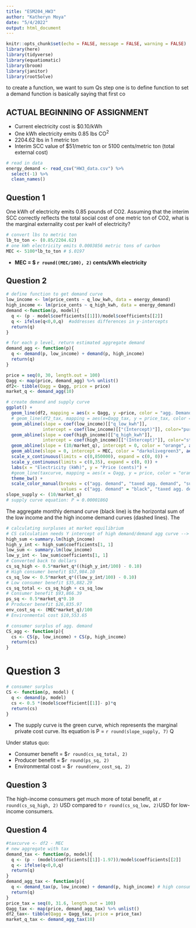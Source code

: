 ```yaml
---
title: "ESM204_HW3"
author: "Katheryn Moya"
date: "5/4/2022"
output: html_document
---
```


```r
knitr::opts_chunk$set(echo = FALSE, message = FALSE, warning = FALSE)
library(here)
library(tidyverse)
library(equatiomatic)
library(broom)
library(janitor)
library(rootSolve)
```

to create a function, we want to sum Qs
step one is to define function to set a demand
function is basically saying that first co


## ACTUAL BEGINNING OF ASSIGNMENT
- Current electricity cost is $0.10/kWh
- One kWh electricity emits 0.85 lbs CO^2^
- 2204.62 lbs in 1 metric ton 
- Interim SCC value of $51/metric ton or 5100 cents/metric ton (total external cost)

```r
# read in data
energy_demand <- read_csv("HW3_data.csv") %>% 
  select(-1) %>% 
  clean_names()
```

## Question 1
One kWh of electricity emits 0.85 pounds of CO2. Assuming that the interim SCC correctly reflects the total social cost of one metric ton of CO2, what is the marginal externality cost per kwH of electricity?

```r
# convert lbs to metric ton
lb_to_ton <- (0.85/2204.62) 
# one kWh electricity emits 0.0003856 metric tons of carbon
MEC <- 5100*lb_to_ton # $.0197
``` 

- **MEC = $ `r round((MEC/100), 2)` cents/kWh electricity**

## Question 2

```r
# define function to get demand curve
low_income <- lm(price_cents ~ q_low_kwh, data = energy_demand)
high_income <- lm(price_cents ~ q_high_kwh, data = energy_demand)
demand <-function(p, model){
  q <- (p - model$coefficients[[1]])/model$coefficients[[2]]
  q <- ifelse(q<0,0,q)  #addresses differences in y-intercepts
  return(q)
}

# for each p level, return estimated aggregate demand
demand_agg <- function(p){
  q <- demand(p, low_income) + demand(p, high_income)
  return(q)
}

price = seq(0, 30, length.out = 100)
Qagg <- map(price, demand_agg) %>% unlist()
df2<- tibble(Qagg = Qagg, price = price)
market_q <- demand_agg(10)

```

```r
# create demand and supply curve
ggplot() +
  geom_line(df2, mapping = aes(x = Qagg, y =price, color = "agg. Demand")) +# Agg demand
  # geom_line(df2_tax, mapping = aes(x=Qagg_tax, y = price_tax, color = "taxed agg. demand")) + #taxed agg demand
  geom_abline(slope = coef(low_income)[["q_low_kwh"]], 
              intercept = coef(low_income)[["(Intercept)"]], color="purple", linetype="twodash") + # Low consumer demand
  geom_abline(slope = coef(high_income)[["q_high_kwh"]], 
              intercept = coef(high_income)[["(Intercept)"]], color="steelblue", linetype="twodash") + # High consumer demand
  geom_abline(slope = (10/market_q), intercept = 0, color = "orange", aes(value = "supply")) + # supply curve
  geom_abline(slope = 0, intercept = MEC, color = "darkolivegreen3", aes(value = "MEC")) + # MEC
  scale_x_continuous(limits = c(0,850000), expand = c(0, 0)) +
  scale_y_continuous(limits = c(0,35), expand = c(0, 0)) +
  labs(x = "Electricity (kWh)", y = "Price (cents)") +
  #geom_line(taxcurve, mapping = aes(x = Qagg, y = price, color = "orange"))+
  theme_bw() +
  scale_color_manual(breaks = c("agg. demand", "taxed agg. demand", "supply", "MEC", "low consumer demand", "high consumer demand"),
                     values = c("agg. demand" = "black", "taxed agg. demand" = "red", "supply" = "orange", "MEC" = "darkolivegreen3", "high consumer demand" = "steelblue", "low consumer demand" = "purple"))
slope_supply <- (10/market_q)
# supply curve equation: P = 0.0000186Q
```

The aggregate monthly demand curve (black line) is the horizontal sum of the low income and the high income demand curves (dashed lines). The 

```r
# calculating surpluses at market equilibrium
# CS calculation needs Y intercept of high demand/demand agg curve --> at 0 kWh, price would be $0.316
high_sum <-summary.lm(high_income)
high_y_int <- high_sum$coefficients[1, 1] 
low_sum <- summary.lm(low_income)
low_y_int <- low_sum$coefficients[1, 1]
# Converted back to dollars
cs_sq_high <- 0.5*market_q*((high_y_int/100) - 0.10)
# High consumer benefit $57,984.10
cs_sq_low <- 0.5*market_q*((low_y_int/100) - 0.10)
# Low consumer benefit $35,882.29
cs_sq_total <- cs_sq_high + cs_sq_low
# Consumer benefit $93,866.39
ps_sq <- 0.5*market_q*0.10
# Producer benefit $26,835.97
env_cost_sq <- (MEC*market_q)/100
# Environmental cost $10,553.65
```

```r
# consumer surplus of agg. demand
CS_agg <- function(p){
  cs <- CS(p, low_income) + CS(p, high_income)
  return(cs)
}

```

# Question 3
```r
# consumer surplus 
CS <- function(p, model) {
  q <- demand(p, model)
  cs <- 0.5 *(model$coefficient[[1]]- p)*q
  return(cs)
}
```

- The supply curve is the green curve, which represents the marginal private cost curve. Its equation is P = `r round(slope_supply, 7)` Q

Under status quo:

- Consumer benefit = $`r round(cs_sq_total, 2)` 
- Producer benefit = $`r round(ps_sq, 2)`
- Environmental cost = $`r round(env_cost_sq, 2)`

## Question 3

The high-income consumers get much more of total benefit, at `r round(cs_sq_high, 2)` USD compared to `r round(cs_sq_low, 2)`USD for low-income consumers.

## Question 4 

```r
#taxcurve <- df2 - MEC
# new aggregate with tax 
demand_tax <- function(p, model){
  q <- (p - (model$coefficients[[1]]-1.97))/model$coefficients[[2]]
  q <- ifelse(q<0,0,q)
  return(q)
}
demand_agg_tax <- function(p){
  q <- demand_tax(p, low_income) + demand(p, high_income) # high consumers are not subjugated to the tax
  return(q)
}
price_tax = seq(0, 31.6, length.out = 100)
Qagg_tax <- map(price, demand_agg_tax) %>% unlist()
df2_tax<- tibble(Qagg = Qagg_tax, price = price_tax)
market_q_tax <- demand_agg_tax(10)
```

